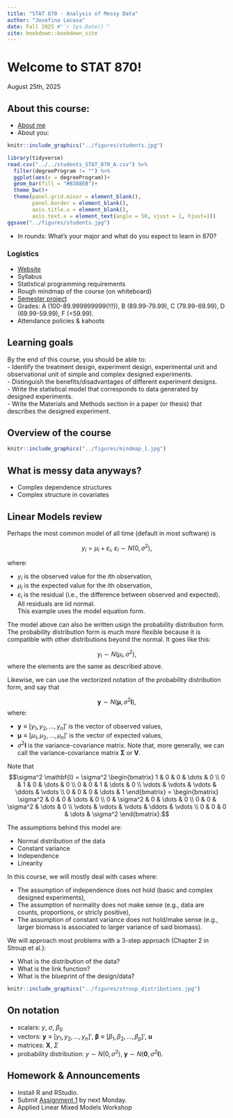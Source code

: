 ```yaml
--- 
title: "STAT 870 - Analysis of Messy Data"
author: "Josefina Lacasa"
date: Fall 2025 #"`r Sys.Date()`"
site: bookdown::bookdown_site
---
```


# Welcome to STAT 870!  
August 25th, 2025  

## About this course:  

- [About me](https://jlacasa.github.io/) 
- About you: 

```r
knitr::include_graphics("../figures/students.jpg")
```

```r
library(tidyverse)
read.csv("../../students_STAT_870_A.csv") %>%
  filter(degreeProgram != "") %>% 
  ggplot(aes(x = degreeProgram))+
  geom_bar(fill = "#B388EB")+
  theme_bw()+
  theme(panel.grid.minor = element_blank(),
        panel.border = element_blank(),
        axis.title.x = element_blank(),
        axis.text.x = element_text(angle = 50, vjust = 1, hjust=1))
ggsave("../figures/students.jpg")
```

- In rounds: What's your major and what do you expect to learn in 870?  

### Logistics  

- [Website](https://stat870.github.io/fall2025/)
- Syllabus 
- Statistical programming requirements  
- Rough mindmap of the course (on whiteboard)  
- [Semester project](https://stat870.github.io/fall2025/notes/semester-project.html)   
- Grades: A (100-89.999999999(!!!)), B (89.99-79.99), C (79.99-69.99), D (69.99-59.99), F (<59.99).
- Attendance policies & kahoots  

## Learning goals   

By the end of this course, you should be able to:  
- Identify the treatment design, experiment design, experimental unit and observational unit of simple and complex designed experiments.  
- Distinguish the benefits/disadvantages of different experiment designs.  
- Write the statistical model that corresponds to data generated by designed experiments.  
- Write the Materials and Methods section in a paper (or thesis) that describes the designed experiment.  

## Overview of the course 

```r
knitr::include_graphics("../figures/mindmap_1.jpg")
```

## What is messy data anyways?

- Complex dependence structures 
- Complex structure in covariates 

## Linear Models review 

Perhaps the most common model of all time (default in most software) is 

$$y_{i} = \mu_i + \varepsilon_i, \ \varepsilon_i \sim N(0, \sigma^2),$$

where: 

- $y_{i}$ is the observed value for the $i$th observation, 
- $\mu_i$ is the expected value for the $i$th observation, 
- $\varepsilon_i$ is the residual (i.e., the difference between observed and expected). All residuals are iid normal.  
This example uses the model equation form. 

The model above can also be written usign the probability distribution form. The probability distribution form is much more flexible because it is compatible with other distributions beyond the normal. It goes like this:

$$y_{i} \sim N(\mu_i, \sigma^2),$$
where the elements are the same as described above. 

Likewise, we can use the vectorized notation of the probability distribution form, and say that 

$$\mathbf{y} \sim N(\boldsymbol\mu, \sigma^2 \mathbf{I}),$$
where: 

- $\mathbf{y} \equiv [y_1, y_2, ..., y_n]'$ is the vector of observed values, 
- $\boldsymbol\mu \equiv [\mu_1, \mu_2, ..., \mu_n]'$ is the vector of expected values, 
- $\sigma^2 \mathbf{I}$ is the variance-covariance matrix. Note that, more generally, we can call the variance-covariance matrix $\boldsymbol{\Sigma}$ or $\mathbf{V}$. 


Note that
$$\sigma^2 \mathbf{I} = \sigma^2 \begin{bmatrix} 
1 & 0 & 0 & \dots & 0 \\
0 & 1 & 0 & \dots & 0 \\
0 & 0 & 1 & \dots & 0 \\
\vdots & \vdots & \vdots & \ddots & \vdots \\
0 & 0 & 0 & \dots & 1 \end{bmatrix}
= \begin{bmatrix} 
\sigma^2 & 0 & 0 & \dots & 0 \\
0 & \sigma^2 & 0 & \dots & 0 \\
0 & 0 & \sigma^2 & \dots & 0 \\
\vdots & \vdots & \vdots & \ddots & \vdots \\
0 & 0 & 0 & \dots & \sigma^2 \end{bmatrix}.$$

The assumptions behind this model are:

- Normal distribution of the data 
- Constant variance 
- Independence 
- Linearity 

In this course, we will mostly deal with cases where: 

- The assumption of independence does not hold (basic and complex designed experiments), 
- The assumption of normality does not make sense (e.g., data are counts, proportions, or stricly positive), 
- The assumption of constant variance does not hold/make sense (e.g., larger biomass is associated to larger variance of said biomass). 

We will approach most problems with a 3-step approach (Chapter 2 in Stroup et al.): 

- What is the distribution of the data? 
- What is the link function? 
- What is the blueprint of the design/data? 

```r
knitr::include_graphics("../figures/stroup_distributions.jpg")
```

## On notation  

- scalars: $y$, $\sigma$, $\beta_0$  
- vectors: $\mathbf{y} \equiv [y_1, y_2, ..., y_n]'$, $\boldsymbol{\beta} \equiv [\beta_1, \beta_2, ..., \beta_p]'$, $\boldsymbol{u}$  
- matrices: $\mathbf{X}$, $\Sigma$  
- probability distribution: $y \sim N(0, \sigma^2)$, $\mathbf{y} \sim N(\boldsymbol{0}, \sigma^2\mathbf{I})$.     

## Homework & Announcements  

- Install R and RStudio. 
- Submit [Assignment 1](https://stat870.github.io/fall2025/assignments/Assignment1_YourLastName.pdf) by next Monday. 
- Applied Linear Mixed Models Workshop 

